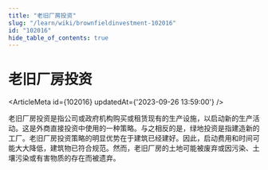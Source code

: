 ```yaml
---
title: "老旧厂房投资"
slug: "/learn/wiki/brownfieldinvestment-102016"
id: "102016"
hide_table_of_contents: true
---
```



# 老旧厂房投资

<ArticleMeta id={102016} updatedAt={'2023-09-26 13:59:00'} />
<div className='border-solid border-b border-t-0 my-4 border-[var(--ifm-color-gray-300)]' />

老旧厂房投资是指公司或政府机构购买或租赁现有的生产设施，以启动新的生产活动。这是外商直接投资中使用的一种策略。与之相反的是，绿地投资是指建造新的工厂。老旧厂房投资策略的明显优势在于建筑已经建好。因此，启动费用和时间可能大大降低，建筑物已符合规范。然而，老旧厂房的土地可能被废弃或因污染、土壤污染或有害物质的存在而被遗弃。
